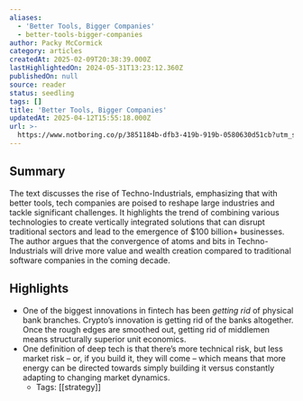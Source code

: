 ```yaml
---
aliases:
  - 'Better Tools, Bigger Companies'
  - better-tools-bigger-companies
author: Packy McCormick
category: articles
createdAt: 2025-02-09T20:38:39.000Z
lastHighlightedOn: 2024-05-31T13:23:12.360Z
publishedOn: null
source: reader
status: seedling
tags: []
title: 'Better Tools, Bigger Companies'
updatedAt: 2025-04-12T15:55:18.000Z
url: >-
  https://www.notboring.co/p/3851184b-dfb3-419b-919b-0580630d51cb?utm_source=substack&utm_medium=email
---
```

## Summary

The text discusses the rise of Techno-Industrials, emphasizing that with better tools, tech companies are poised to reshape large industries and tackle significant challenges. It highlights the trend of combining various technologies to create vertically integrated solutions that can disrupt traditional sectors and lead to the emergence of $100 billion+ businesses. The author argues that the convergence of atoms and bits in Techno-Industrials will drive more value and wealth creation compared to traditional software companies in the coming decade.

## Highlights

- One of the biggest innovations in fintech has been _getting rid_ of physical bank branches. Crypto’s innovation is getting rid of the banks altogether. Once the rough edges are smoothed out, getting rid of middlemen means structurally superior unit economics.
- One definition of deep tech is that there’s more technical risk, but less market risk – or, if you build it, they will come – which means that more energy can be directed towards simply building it versus constantly adapting to changing market dynamics.
    - Tags: [[strategy]]
